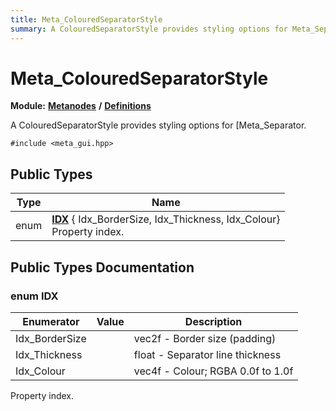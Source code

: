 ```yaml
---
title: Meta_ColouredSeparatorStyle
summary: A ColouredSeparatorStyle provides styling options for Meta_Separator. 
---
```


# Meta_ColouredSeparatorStyle

**Module:** **[Metanodes](../../modules/metanodes/index.mdx)** **/** **[Definitions](../../modules/metanodes/definitions.mdx)**

A ColouredSeparatorStyle provides styling options for [Meta_Separator. 

`#include <meta_gui.hpp>`

## Public Types

| Type           | Name           |
| -------------- | -------------- |
| enum| **[IDX](#enum-idx)** { Idx_BorderSize, Idx_Thickness, Idx_Colour}<br />Property index.  |

## Public Types Documentation

### enum IDX

| Enumerator | Value | Description |
| ---------- | ----- | ----------- |
| Idx_BorderSize | | vec2f - Border size (padding)   |
| Idx_Thickness | | float - Separator line thickness   |
| Idx_Colour | | vec4f - Colour; RGBA 0.0f to 1.0f   |

Property index. 
